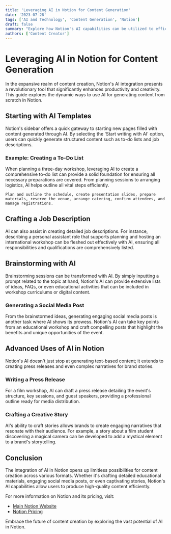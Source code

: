 ```yaml
---
title: 'Leveraging AI in Notion for Content Generation'
date: '2023-07-28'
tags: ['AI and Technology', 'Content Generation', 'Notion']
draft: false
summary: "Explore how Notion's AI capabilities can be utilized to efficiently generate content for various purposes, from to-do lists to job descriptions."
authors: ['Content Creator']
---
```


# Leveraging AI in Notion for Content Generation

In the expansive realm of content creation, Notion's AI integration presents a revolutionary tool that significantly enhances productivity and creativity. This guide explores the dynamic ways to use AI for generating content from scratch in Notion.

## Starting with AI Templates

Notion's sidebar offers a quick gateway to starting new pages filled with content generated through AI. By selecting the 'Start writing with AI' option, users can quickly generate structured content such as to-do lists and job descriptions.

### Example: Creating a To-Do List

When planning a three-day workshop, leveraging AI to create a comprehensive to-do list can provide a solid foundation for ensuring all necessary preparations are covered. From planning sessions to arranging logistics, AI helps outline all vital steps efficiently.

```plaintext
Plan and outline the schedule, create presentation slides, prepare materials, reserve the venue, arrange catering, confirm attendees, and manage registrations.
```

## Crafting a Job Description

AI can also assist in creating detailed job descriptions. For instance, describing a personal assistant role that supports planning and hosting an international workshop can be fleshed out effectively with AI, ensuring all responsibilities and qualifications are comprehensively listed.

## Brainstorming with AI

Brainstorming sessions can be transformed with AI. By simply inputting a prompt related to the topic at hand, Notion's AI can provide extensive lists of ideas, FAQs, or even educational activities that can be included in workshop curriculums or digital content.

### Generating a Social Media Post

From the brainstormed ideas, generating engaging social media posts is another task where AI shows its prowess. Notion's AI can take key points from an educational workshop and craft compelling posts that highlight the benefits and unique opportunities of the event.

## Advanced Uses of AI in Notion

Notion's AI doesn't just stop at generating text-based content; it extends to creating press releases and even complex narratives for brand stories.

### Writing a Press Release

For a film workshop, AI can draft a press release detailing the event's structure, key sessions, and guest speakers, providing a professional outline ready for media distribution.

### Crafting a Creative Story

AI's ability to craft stories allows brands to create engaging narratives that resonate with their audience. For example, a story about a film student discovering a magical camera can be developed to add a mystical element to a brand's storytelling.

## Conclusion

The integration of AI in Notion opens up limitless possibilities for content creation across various formats. Whether it's drafting detailed educational materials, engaging social media posts, or even captivating stories, Notion's AI capabilities allow users to produce high-quality content efficiently.

For more information on Notion and its pricing, visit:

- [Main Notion Website](https://www.notion.so)
- [Notion Pricing](https://www.notion.so/pricing)

Embrace the future of content creation by exploring the vast potential of AI in Notion.
